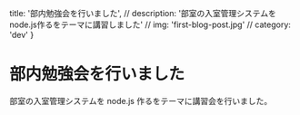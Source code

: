   title: '部内勉強会を行いました',
  // description: '部室の入室管理システムをnode.js作るをテーマに講習しました'
  // img: 'first-blog-post.jpg'
  // category: 'dev'
}

# 部内勉強会を行いました

部室の入室管理システムを node.js 作るをテーマに講習会を行いました。
